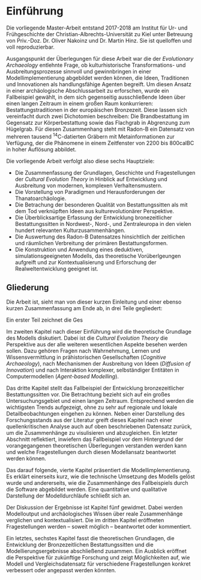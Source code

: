 # Einführung {#intro}

Die vorliegende Master-Arbeit entstand 2017-2018 am Institut für Ur- und Frühgeschichte der Christian-Albrechts-Universität zu Kiel unter Betreuung von Priv.-Doz. Dr. Oliver Nakoinz und Dr. Martin Hinz. Sie ist quelloffen und voll reproduzierbar. 

Ausgangspunkt der Überlegungen für diese Arbeit war die der *Evolutionary Archaeology* entlehnte Frage, ob kulturhistorische Transformations- und Ausbreitungsprozesse sinnvoll und gewinnbringen in einer Modellimplementierung abgebildet werden können, die Ideen, Traditionen und Innovationen als handlungsfähige Agenten begreift. Um diesen Ansatz in einer archäologische Abschlussarbeit zu erforschen, wurde ein Fallbeispiel gewählt, in dem sich gegenseitig ausschließende Ideen über einen langen Zeitraum in einem großen Raum konkurrieren: Bestattungstraditionen in der europäischen Bronzezeit. Diese lassen sich vereinfacht durch zwei Dichotomien beschreiben: Die Brandbestattung im Gegensatz zur Körperbestattung sowie das Flachgrab in Abgrenzung zum Hügelgrab. Für diesen Zusammenhang steht mit Radon-B ein Datensatz von mehreren tausend ^14^C-datierten Gräbern mit Metainformationen zur Verfügung, der die Phänomene in einem Zeitfenster von 2200 bis 800calBC in hoher Auflösung abbildet. 

Die vorliegende Arbeit verfolgt also diese sechs Hauptziele: 

- Die Zusammenfassung der Grundlagen, Geschichte und Fragestellungen der *Cultural Evolution Theory* in Hinblick auf Entwicklung und Ausbreitung von modernen, komplexen Verhaltensmustern.
- Die Vorstellung von Paradigmen und Herausforderungen der Thanatoarchäologie.
- Die Betrachung der besonderen Qualität von Bestattungssitten als mit dem Tod verknüpften Ideen aus kulturevolutionärer Perspektive.
- Die Überblicksartige Erfassung der Entwicklung bronezeitlicher Bestattungssitten in Nordwest-, Nord-, und Zentraleuropa in den vielen hundert relevanten Kulturzusammenhängen.
- Die Auswertung des Radon-B Datensatzes hinsichtlich der zeitlichen und räumlichen Verbreitung der primären Bestattungsformen.
- Die Konstruktion und Anwendung eines deduktiven, simulationsgeeigneten Modells, das theoretische Vorüberlgeungen aufgreift und zur Kontextualisierung und Erforschung der Realweltentwicklung geeignet ist.

## Gliederung

Die Arbeit ist, sieht man von dieser kurzen Einleitung und einer ebenso kurzen Zusammenfassung am Ende ab, in drei Teile gegliedert:

Ein erster Teil zeichnet die Ges

Im zweiten Kapitel nach dieser Einführung wird die theoretische Grundlage des Modells diskutiert. Dabei ist die *Cultural Evolution Theory* die Perspektive aus der alle weiteren wesentlichen Aspekte besehen werden sollen. Dazu gehören Fragen nach Wahrnehmung, Lernen und Wissensvermittlung in prähistorischen Gesellschaften (*Cognitive Archaeology*), nach Mechanismen der Ausbreitung von Ideen (*Diffusion of Innovation*) und nach Interaktion komplexer, selbständiger Entitäten in Computermodellen (*Agent-based Modelling*). 

Das dritte Kapitel stellt das Fallbeispiel der Entwicklung bronzezeitlicher Bestattungssitten vor. Die Betrachtung bezieht sich auf ein großes Untersuchungsgebiet und einen langen Zeitraum. Entsprechend werden die wichtigsten Trends aufgezeigt, ohne zu sehr auf regionale und lokale Detailbeobachtungen eingehen zu können. Neben einer Darstellung des Forschungsstands aus der Literatur greift dieses Kapitel nach einer quellenkritischen Analyse auch auf oben beschriebenen Datensatz zurück, um die Zusammenhänge zu visulisieren und abzugleichen. Ein letzter Abschnitt reflektiert, inwiefern das Fallbeispiel vor dem Hintergrund der vorangegangenen theoretischen Überlegungen verstanden werden kann und welche Fragestellungen durch diesen Modellansatz beantwortet werden können.

Das darauf folgende, vierte Kapitel präsentiert die Modellimplementierung. Es erklärt einerseits kurz, wie die technische Umsetzung des Modells gelöst wurde und andererseits, wie die Zusammenhänge des Fallbeispiels durch die Software abgebildet werden. Eine quantitative und qualitative Darstellung der Modelldurchläufe schließt sich an. 

Der Diskussion der Ergebnisse ist Kapitel fünf gewidmet. Dabei werden Modelloutput und archäologisches Wissen über reale Zusammenhänge verglichen und kontextualisiert. Die im dritten Kapitel eröffneten Fragestellungen werden -- soweit möglich -- beantwortet oder kommentiert.

Ein letztes, sechstes Kapitel fasst die theoretischen Grundlagen, die Entwicklung der Bronzezeitlichen Bestattungssitten und die Modellierungsergebnisse abschließend zusammen. Ein Ausblick eröffnet die Perspektive für zukünftige Forschung und zeigt Möglichkeiten auf, wie Modell und Vergleichsdatensatz für verschiedene Fragestellungen konkret verbessert oder angepasst werden könnten.
